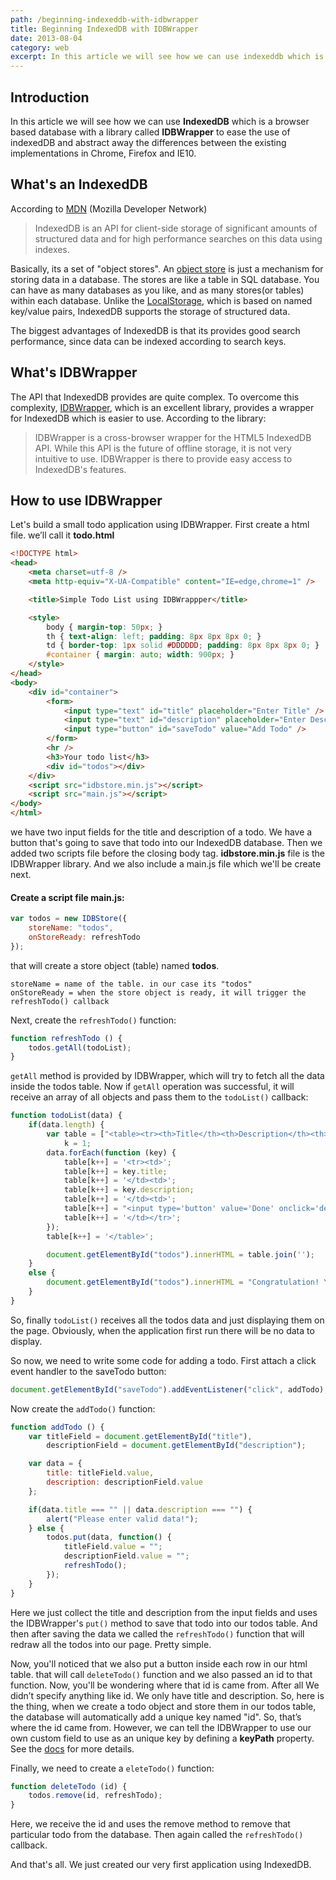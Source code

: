 ```yaml
---
path: /beginning-indexeddb-with-idbwrapper
title: Beginning IndexedDB with IDBWrapper
date: 2013-08-04
category: web
excerpt: In this article we will see how we can use indexeddb which is a browser based database with a library called IDBWrapper to ease the use of indexedDB and abstract away the differences between the existing implementations...
---
```


## Introduction

In this article we will see how we can use **IndexedDB** which is a browser based database with a library called **IDBWrapper** to ease the use of indexedDB and abstract away the differences between the existing implementations in Chrome, Firefox and IE10.

## What's an IndexedDB

According to [MDN](https://developer.mozilla.org/en-US/docs/Web/API/IndexedDB_API) (Mozilla Developer Network)

> IndexedDB is an API for client-side storage of significant amounts of structured data and for high performance searches on this data using indexes.

Basically, its a set of "object stores". An [object store](http://www.w3.org/TR/IndexedDB/#object-store-concept) is just a mechanism for storing data in a database. The stores are like a table in SQL database. You can have as many databases as you like, and as many stores(or tables) within each database. Unlike the [LocalStorage](https://developer.mozilla.org/en/docs/Web/API/Window/localStorage), which is based on named key/value pairs, IndexedDB supports the storage of structured data.

The biggest advantages of IndexedDB is that its provides good search performance, since data can be indexed according to search keys.

## What's IDBWrapper

The API that IndexedDB provides are quite complex. To overcome this complexity, [IDBWrapper](https://jensarps.github.io/IDBWrapper/), which is an excellent library, provides a wrapper for IndexedDB which is easier to use. According to the library:

> IDBWrapper is a cross-browser wrapper for the HTML5 IndexedDB API. While this API is the future of offline storage, it is not very intuitive to use. IDBWrapper is there to provide easy access to IndexedDB's features.

## How to use IDBWrapper

Let's build a small todo application using IDBWrapper. First create a html file. we’ll call it **todo.html**

```html
<!DOCTYPE html>
<head>
    <meta charset=utf-8 />
    <meta http-equiv="X-UA-Compatible" content="IE=edge,chrome=1" />

    <title>Simple Todo List using IDBWrappper</title>

    <style>
        body { margin-top: 50px; }
        th { text-align: left; padding: 8px 8px 8px 0; }
        td { border-top: 1px solid #DDDDDD; padding: 8px 8px 8px 0; }
        #container { margin: auto; width: 900px; }
    </style>
</head>
<body>
    <div id="container">
        <form>
            <input type="text" id="title" placeholder="Enter Title" />
            <input type="text" id="description" placeholder="Enter Description" />
            <input type="button" id="saveTodo" value="Add Todo" />
        </form>
        <hr />
        <h3>Your todo list</h3>
        <div id="todos"></div>
    </div>
    <script src="idbstore.min.js"></script>
    <script src="main.js"></script>
</body>
</html>
```

we have two input fields for the title and description of a todo. We have a button that's going to save that todo into our IndexedDB database. Then we added two scripts file before the closing body tag. **idbstore.min.js** file is the IDBWrapper library. And we also include a main.js file which we'll be create next.

#### Create a script file **main.js**:

```javascript
var todos = new IDBStore({
    storeName: "todos",
    onStoreReady: refreshTodo
});
```
that will create a store object (table) named **todos**.

```text
storeName = name of the table. in our case its "todos"
onStoreReady = when the store object is ready, it will trigger the refreshTodo() callback
```

Next, create the `refreshTodo()` function:

```javascript
function refreshTodo () {
    todos.getAll(todoList);
}
```

`getAll` method is provided by IDBWrapper, which will try to fetch all the data inside the todos table. Now if `getAll` operation was successful, it will receive an array of all objects and pass them to the `todoList()` callback:

```javascript
function todoList(data) {
    if(data.length) {
        var table = ["<table><tr><th>Title</th><th>Description</th><th>Action</th></tr>"],
            k = 1;
        data.forEach(function (key) {
            table[k++] = '<tr><td>';
            table[k++] = key.title;
            table[k++] = '</td><td>';
            table[k++] = key.description;
            table[k++] = '</td><td>';
            table[k++] = "<input type='button' value='Done' onclick='deleteTodo(" + key.id + ")' />";
            table[k++] = '</td></tr>';
        });
        table[k++] = '</table>';

        document.getElementById("todos").innerHTML = table.join('');
    }
    else {
        document.getElementById("todos").innerHTML = "Congratulation! You have done all the tasks.";
    }
}
```

So, finally `todoList()` receives all the todos data and just displaying them on the page. Obviously, when the application first run there will be no data to display.

So now, we need to write some code for adding a todo. First attach a click event handler to the saveTodo button:

```javascript
document.getElementById("saveTodo").addEventListener("click", addTodo);
```

Now create the `addTodo()` function:

```javascript
function addTodo () {
    var titleField = document.getElementById("title"),
        descriptionField = document.getElementById("description");

    var data = {
        title: titleField.value,
        description: descriptionField.value
    };

    if(data.title === "" || data.description === "") {
        alert("Please enter valid data!");
    } else {
        todos.put(data, function() {
            titleField.value = "";
            descriptionField.value = "";
            refreshTodo();
        });
    }
}
```

Here we just collect the title and description from the input fields and uses the IDBWrapper's `put()` method to save that todo into our todos table. And then after saving the data we called the `refreshTodo()` function that will redraw all the todos into our page. Pretty simple.

Now, you'll noticed that we also put a button inside each row in our html table. that will call `deleteTodo()` function and we also passed an id to that function. Now, you'll be wondering where that id is came from. After all We didn’t specify anything like id. We only have title and description. So, here is the thing, when we create a todo object and store them in our todos table, the database will automatically add a unique key named "id". So, that’s where the id came from. However, we can tell the IDBWrapper to use our own custom field to use as an unique key by defining a **keyPath** property. See the [docs](https://github.com/jensarps/IDBWrapper) for more details.

Finally, we need to create a `eleteTodo()` function:

```javascript
function deleteTodo (id) {
    todos.remove(id, refreshTodo);
}
```

Here, we receive the id and uses the remove method to remove that particular todo from the database. Then again called the `refreshTodo()` callback.

And that's all. We just created our very first application using IndexedDB.
